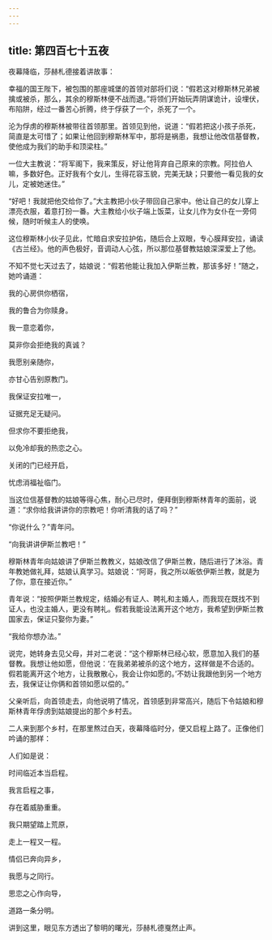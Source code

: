 ```yaml
---
---
---
```

title: 第四百七十五夜
---






夜幕降临，莎赫札德接着讲故事：





幸福的国王陛下，被包围的那座城堡的首领对部将们说：“假若这对穆斯林兄弟被擒或被杀，那么，其余的穆斯林便不战而退。”将领们开始玩弄阴谋诡计，设埋伏，布陷阱，经过一番苦心折腾，终于俘获了一个，杀死了一个。

沦为俘虏的穆斯林被带往首领那里。首领见到他，说道：“假若把这小孩子杀死，简直是太可惜了；如果让他回到穆斯林军中，那将是祸患，我想让他改信基督教，使他成为我们的助手和顶梁柱。”

一位大主教说：“将军阁下，我来策反，好让他背弃自己原来的宗教。阿拉伯人嘛，多数好色。正好我有个女儿，生得花容玉貌，完美无缺；只要他一看见我的女儿，定被她迷住。”

“好吧！我就把他交给你了。”大主教把小伙子带回自己家中。他让自己的女儿穿上漂亮衣服，着意打扮一番。大主教给小伙子端上饭菜，让女儿作为女仆在一旁伺候，随时听候主人的使唤。

这位穆斯林小伙子见此，忙暗自求安拉护佑，随后合上双眼，专心膜拜安拉，诵读《古兰经》。他的声色极好，音调动人心弦，所以那位基督教姑娘深深爱上了他。

不知不觉七天过去了，姑娘说：“假若他能让我加入伊斯兰教，那该多好！”随之，她吟诵道：


我的心房供你栖宿，

我的鲁合为你赎身。

我一意恋着你，

莫非你会拒绝我的真诚？

我愿别亲随你，

亦甘心告别原教门。

我保证安拉唯一，

证据充足无疑问。

但求你不要拒绝我，

以免冷却我的热恋之心。

关闭的门已经开启，

忧虑消福祉临门。



当这位信基督教的姑娘等得心焦，耐心已尽时，便拜倒到穆斯林青年的面前，说道：“求你给我讲讲你的宗教吧！你听清我的话了吗？”

“你说什么？”青年问。

“向我讲讲伊斯兰教吧！”

穆斯林青年向姑娘讲了伊斯兰教教义，姑娘改信了伊斯兰教，随后进行了沐浴。青年教她做礼拜，姑娘认真学习。姑娘说：“阿哥，我之所以皈依伊斯兰教，就是为了你，意在接近你。”

青年说：“按照伊斯兰教规定，结婚必有证人、聘礼和主婚人，而我现在既找不到证人，也没主婚人，更没有聘礼。假若我能设法离开这个地方，我希望到伊斯兰教国家去，保证只娶你为妻。”

“我给你想办法。”

说完，她转身去见父母，并对二老说：“这个穆斯林已经心软，愿意加入我们的基督教。我想让他如愿，但他说：‘在我弟弟被杀的这个地方，这样做是不合适的。假若能离开这个地方，让我散散心，我会让你如愿的。’不妨让我跟他到另一个地方去，我保证让你俩和首领如愿以偿的。”

父亲听后，向首领走去，向他说明了情况，首领感到非常高兴，随后下令姑娘和穆斯林青年俘虏到姑娘提出的那个乡村去。

二人来到那个乡村，在那里熬过白天，夜幕降临时分，便又启程上路了。正像他们吟诵的那样：


人们如是说：

时间临近本当启程。

我言启程之事，

存在着威胁重重。

我只期望踏上荒原，

走上一程又一程。

情侣已奔向异乡，

我愿与之同行。

思恋之心作向导，

道路一条分明。



讲到这里，眼见东方透出了黎明的曙光，莎赫札德戛然止声。